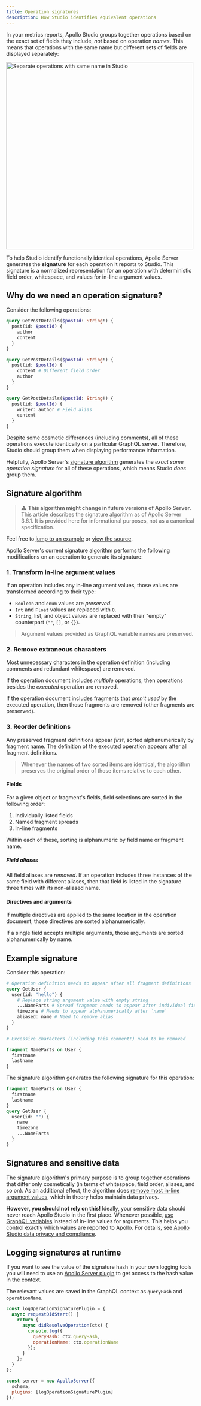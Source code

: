 ```yaml
---
title: Operation signatures
description: How Studio identifies equivalent operations
---
```


In your metrics reports, Apollo Studio groups together operations based on the exact set of fields they include, _not_ based on operation _names_. This means that operations with the same name but different sets of fields are displayed separately:

<img
  src="../img/separate-operations.jpg"
  alt="Separate operations with same name in Studio"
  className="screenshot"
  width="500"
/>

To help Studio identify functionally identical operations, Apollo Server generates the **signature** for each operation it reports to Studio. This signature is a normalized representation for an operation with deterministic field order, whitespace, and values for in-line argument values.

## Why do we need an operation signature?

Consider the following operations:

```graphql {10-11,17}
query GetPostDetails($postId: String!) {
  post(id: $postId) {
    author
    content
  }
}

query GetPostDetails($postId: String!) {
  post(id: $postId) {
    content # Different field order
    author
  }
}

query GetPostDetails($postId: String!) {
  post(id: $postId) {
    writer: author # Field alias
    content
  }
}
```

Despite some cosmetic differences (including comments), all of these operations execute identically on a particular GraphQL server. Therefore, Studio should group them when displaying performance information.

Helpfully, Apollo Server's [signature algorithm](#signature-algorithm) generates the _exact same operation signature_ for all of these operations, which means Studio _does_ group them.

## Signature algorithm

> ⚠️ **This algorithm might change in future versions of Apollo Server.** This article describes the signature algorithm as of Apollo Server 3.6.1. It is provided here for informational purposes, not as a canonical specification.

Feel free to [jump to an example](#example-signature) or [view the source](https://github.com/apollographql/apollo-server/blob/main/packages/apollo-server-core/src/plugin/usageReporting/defaultUsageReportingSignature.ts).

Apollo Server's current signature algorithm performs the following modifications on an operation to generate its signature:

### 1. Transform in-line argument values

If an operation includes any in-line argument values, those values are transformed according to their type:

- `Boolean` and `enum` values are _preserved_.
- `Int` and `Float` values are replaced with `0`.
- `String`, list, and object values are replaced with their "empty" counterpart (`""`, `[]`, or `{}`).

> Argument values provided as GraphQL variable names are preserved.

### 2. Remove extraneous characters

Most unnecessary characters in the operation definition (including comments and redundant whitespace) are removed.

If the operation document includes _multiple_ operations, then operations besides the _executed_ operation are removed.

If the operation document includes fragments that _aren't used_ by the executed operation, then those fragments are removed (other fragments are preserved).

### 3. Reorder definitions

Any preserved fragment definitions appear _first_, sorted alphanumerically by fragment name. The definition of the executed operation appears after all fragment definitions.

> Whenever the names of two sorted items are identical, the algorithm preserves the original order of those items relative to each other.

#### Fields

For a given object or fragment's fields, field selections are sorted in the following order:

1. Individually listed fields
2. Named fragment spreads
3. In-line fragments

Within each of these, sorting is alphanumeric by field name or fragment name.

##### Field aliases

All field aliases are _removed_. If an operation includes three instances of the same field with different aliases, then that field is listed in the signature three times with its non-aliased name.

#### Directives and arguments

If multiple directives are applied to the same location in the operation document, those directives are sorted alphanumerically.

If a single field accepts multiple arguments, those arguments are sorted alphanumerically by name.

## Example signature

Consider this operation:

```graphql
# Operation definition needs to appear after all fragment definitions
query GetUser {
  user(id: "hello") {
    # Replace string argument value with empty string
    ...NameParts # Spread fragment needs to appear after individual fields
    timezone # Needs to appear alphanumerically after `name`
    aliased: name # Need to remove alias
  }
}

# Excessive characters (including this comment!) need to be removed

fragment NameParts on User {
  firstname
  lastname
}
```

The signature algorithm generates the following signature for this operation:

```graphql
fragment NameParts on User {
  firstname
  lastname
}
query GetUser {
  user(id: "") {
    name
    timezone
    ...NameParts
  }
}
```

## Signatures and sensitive data

The signature algorithm's primary purpose is to group together operations that differ only cosmetically (in terms of whitespace, field order, aliases, and so on). As an additional effect, the algorithm does [remove most in-line argument values](#1-transform-in-line-argument-values), which in theory helps maintain data privacy.

**However, you should not rely on this!** Ideally, your sensitive data should never reach Apollo Studio in the first place. Whenever possible, [use GraphQL variables](/react/data/operation-best-practices/#use-graphql-variables-to-provide-arguments) instead of in-line values for arguments. This helps you control exactly which values are reported to Apollo. For details, see [Apollo Studio data privacy and compliance](../data-privacy/).


## Logging signatures at runtime
If you want to see the value of the signature hash in your own logging tools you will need to use an [Apollo Server plugin](https://www.apollographql.com/docs/apollo-server/integrations/plugins/) to get access to the hash value in the context.

The relevant values are saved in the GraphQL context as `queryHash` and `operationName`.

```js title="index.js"
const logOperationSignaturePlugin = {
  async requestDidStart() {
    return {
      async didResolveOperation(ctx) {
        console.log({
          queryHash: ctx.queryHash,
          operationName: ctx.operationName
        });
      }
    };
  }
};

const server = new ApolloServer({
  schema,
  plugins: [logOperationSignaturePlugin]
});
```